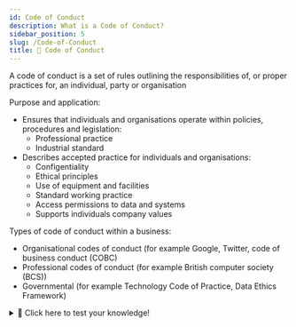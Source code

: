 ```yaml
---
id: Code of Conduct
description: What is a Code of Conduct?
sidebar_position: 5
slug: /Code-of-Conduct
title: 📜 Code of Conduct
---
```



A code of conduct is a set of rules outlining the responsibilities of, or proper practices for, an individual, party or organisation

Purpose and application:
- Ensures that individuals and organisations operate within policies, procedures and legislation:
  - Professional practice
  - Industrial standard
- Describes accepted practice for individuals and organisations:
  - Configentiality
  - Ethical principles
  - Use of equipment and facilities
  - Standard working practice
  - Access permissions to data and systems
  - Supports individuals company values

Types of code of conduct within a business:
- Organisational codes of conduct (for example Google, Twitter, code of business conduct (COBC)
- Professional codes of conduct (for example British computer society (BCS))
- Governmental (for example Technology Code of Practice, Data Ethics Framework)

<details>
  <summary>🧠 Click here to test your knowledge! </summary>

<iframe src="https://quizlet.com/659652572/match/embed?i=3loczc&x=1jj1" height="500" width="100%"></iframe>
</details>